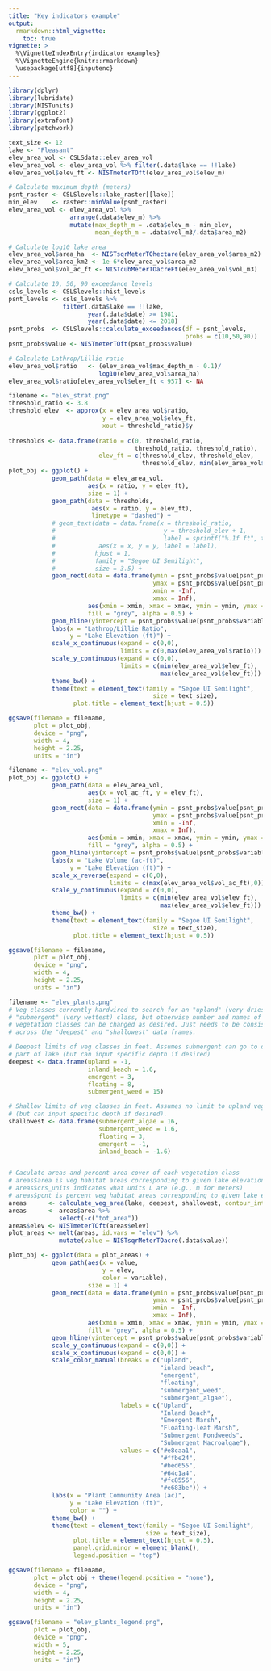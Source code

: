 ```yaml
---
title: "Key indicators example"
output: 
  rmarkdown::html_vignette:
    toc: true
vignette: >
  %\VignetteIndexEntry{indicator examples}
  %\VignetteEngine{knitr::rmarkdown}
  \usepackage[utf8]{inputenc}
---
```


```r
library(dplyr)
library(lubridate)
library(NISTunits)
library(ggplot2)
library(extrafont)
library(patchwork)

text_size <- 12
lake <- "Pleasant"
elev_area_vol <- CSLSdata::elev_area_vol
elev_area_vol <- elev_area_vol %>% filter(.data$lake == !!lake)
elev_area_vol$elev_ft <- NISTmeterTOft(elev_area_vol$elev_m)

# Calculate maximum depth (meters)
psnt_raster <- CSLSlevels::lake_raster[[lake]]
min_elev    <- raster::minValue(psnt_raster)
elev_area_vol <- elev_area_vol %>%
                 arrange(.data$elev_m) %>%
                 mutate(max_depth_m = .data$elev_m - min_elev,
                        mean_depth_m = .data$vol_m3/.data$area_m2)

# Calculate log10 lake area
elev_area_vol$area_ha  <- NISTsqrMeterTOhectare(elev_area_vol$area_m2)
elev_area_vol$area_km2 <- 1e-6*elev_area_vol$area_m2
elev_area_vol$vol_ac_ft <- NISTcubMeterTOacreFt(elev_area_vol$vol_m3)

# Calculate 10, 50, 90 exceedance levels
csls_levels <- CSLSlevels::hist_levels
psnt_levels <- csls_levels %>%
               filter(.data$lake == !!lake,
                      year(.data$date) >= 1981,
                      year(.data$date) <= 2018)
psnt_probs  <- CSLSlevels::calculate_exceedances(df = psnt_levels,
                                                 probs = c(10,50,90))
psnt_probs$value <- NISTmeterTOft(psnt_probs$value)

# Calculate Lathrop/Lillie ratio
elev_area_vol$ratio   <- (elev_area_vol$max_depth_m - 0.1)/
                         log10(elev_area_vol$area_ha)
elev_area_vol$ratio[elev_area_vol$elev_ft < 957] <- NA

```


```r
filename <- "elev_strat.png"
threshold_ratio <- 3.8
threshold_elev  <- approx(x = elev_area_vol$ratio, 
                          y = elev_area_vol$elev_ft, 
                          xout = threshold_ratio)$y
  
thresholds <- data.frame(ratio = c(0, threshold_ratio,
                                   threshold_ratio, threshold_ratio),
                         elev_ft = c(threshold_elev, threshold_elev,
                                     threshold_elev, min(elev_area_vol$elev_ft)))
plot_obj <- ggplot() +
            geom_path(data = elev_area_vol,
                      aes(x = ratio, y = elev_ft),
                      size = 1) +
            geom_path(data = thresholds,
                       aes(x = ratio, y = elev_ft),
                       linetype = "dashed") +
            # geom_text(data = data.frame(x = threshold_ratio,
            #                              y = threshold_elev + 1,
            #                              label = sprintf("%.1f ft", threshold_elev)),
            #            aes(x = x, y = y, label = label),
            #           hjust = 1,
            #           family = "Segoe UI Semilight",
            #           size = 3.5) +
            geom_rect(data = data.frame(ymin = psnt_probs$value[psnt_probs$variable == "90"],
                                        ymax = psnt_probs$value[psnt_probs$variable == "10"],
                                        xmin = -Inf,
                                        xmax = Inf),
                      aes(xmin = xmin, xmax = xmax, ymin = ymin, ymax = ymax),
                      fill = "grey", alpha = 0.5) +
            geom_hline(yintercept = psnt_probs$value[psnt_probs$variable == "50"]) +
            labs(x = "Lathrop/Lillie Ratio",
                 y = "Lake Elevation (ft)") +
            scale_x_continuous(expand = c(0,0),
                               limits = c(0,max(elev_area_vol$ratio))) +
            scale_y_continuous(expand = c(0,0),
                               limits = c(min(elev_area_vol$elev_ft), 
                                          max(elev_area_vol$elev_ft))) +
            theme_bw() +
            theme(text = element_text(family = "Segoe UI Semilight",
                                        size = text_size),
                  plot.title = element_text(hjust = 0.5))

ggsave(filename = filename,
       plot = plot_obj,
       device = "png",
       width = 4, 
       height = 2.25, 
       units = "in")

```

```r
filename <- "elev_vol.png"
plot_obj <- ggplot() +
            geom_path(data = elev_area_vol,
                      aes(x = vol_ac_ft, y = elev_ft),
                      size = 1) +
            geom_rect(data = data.frame(ymin = psnt_probs$value[psnt_probs$variable == "90"],
                                        ymax = psnt_probs$value[psnt_probs$variable == "10"],
                                        xmin = -Inf,
                                        xmax = Inf),
                      aes(xmin = xmin, xmax = xmax, ymin = ymin, ymax = ymax),
                      fill = "grey", alpha = 0.5) +
            geom_hline(yintercept = psnt_probs$value[psnt_probs$variable == "50"]) +
            labs(x = "Lake Volume (ac-ft)",
                 y = "Lake Elevation (ft)") +
            scale_x_reverse(expand = c(0,0),
                            limits = c(max(elev_area_vol$vol_ac_ft),0)) +
            scale_y_continuous(expand = c(0,0),
                               limits = c(min(elev_area_vol$elev_ft), 
                                          max(elev_area_vol$elev_ft))) +
            theme_bw() +
            theme(text = element_text(family = "Segoe UI Semilight",
                                        size = text_size),
                  plot.title = element_text(hjust = 0.5))

ggsave(filename = filename,
       plot = plot_obj,
       device = "png",
       width = 4, 
       height = 2.25, 
       units = "in")

```


```r
filename <- "elev_plants.png"
# Veg classes currently hardwired to search for an "upland" (very driest) and
# "submergent" (very wettest) class, but otherwise number and names of
# vegetation classes can be changed as desired. Just needs to be consisistent
# across the "deepest" and "shallowest" data frames.

# Deepest limits of veg classes in feet. Assumes submergent can go to deepest
# part of lake (but can input specific depth if desired)
deepest <- data.frame(upland = -1,
                      inland_beach = 1.6,
                      emergent = 3,
                      floating = 8,
                      submergent_weed = 15)

# Shallow limits of veg classes in feet. Assumes no limit to upland vegetation
# (but can input specific depth if desired).
shallowest <- data.frame(submergent_algae = 16,
                         submergent_weed = 1.6,
                         floating = 3,
                         emergent = -1,
                         inland_beach = -1.6)


# Caculate areas and percent area cover of each vegetation class
# areas$area is veg habitat areas corresponding to given lake elevations in units L^2
# areas$crs_units indicates what units L are (e.g., m for meters)
# areas$pcnt is percent veg habitat areas corresponding to given lake elevations
areas      <- calculate_veg_area(lake, deepest, shallowest, contour_interval = 0.05)
areas      <- areas$area %>%
              select(-c("tot_area"))
areas$elev <- NISTmeterTOft(areas$elev)
plot_areas <- melt(areas, id.vars = "elev") %>%
              mutate(value = NISTsqrMeterTOacre(.data$value))

plot_obj <- ggplot(data = plot_areas) +
            geom_path(aes(x = value, 
                          y = elev, 
                          color = variable),
                      size = 1) +
            geom_rect(data = data.frame(ymin = psnt_probs$value[psnt_probs$variable == "90"],
                                        ymax = psnt_probs$value[psnt_probs$variable == "10"],
                                        xmin = -Inf,
                                        xmax = Inf),
                      aes(xmin = xmin, xmax = xmax, ymin = ymin, ymax = ymax),
                      fill = "grey", alpha = 0.5) +
            geom_hline(yintercept = psnt_probs$value[psnt_probs$variable == "50"]) +
            scale_y_continuous(expand = c(0,0)) +
            scale_x_continuous(expand = c(0,0)) +
            scale_color_manual(breaks = c("upland", 
                                          "inland_beach", 
                                          "emergent", 
                                          "floating", 
                                          "submergent_weed", 
                                          "submergent_algae"),
                               labels = c("Upland", 
                                          "Inland Beach", 
                                          "Emergent Marsh", 
                                          "Floating-leaf Marsh", 
                                          "Submergent Pondweeds", 
                                          "Submergent Macroalgae"),
                               values = c("#e8caa1", 
                                          "#ffbe24",
                                          "#bed655",
                                          "#64c1a4",
                                          "#fc8556",
                                          "#e683be")) +
            labs(x = "Plant Community Area (ac)",
                 y = "Lake Elevation (ft)",
                 color = "") +
            theme_bw() +
            theme(text = element_text(family = "Segoe UI Semilight",
                                      size = text_size),
                  plot.title = element_text(hjust = 0.5),
                  panel.grid.minor = element_blank(),
                  legend.position = "top")

ggsave(filename = filename,
       plot = plot_obj + theme(legend.position = "none"),
       device = "png",
       width = 4, 
       height = 2.25, 
       units = "in")

ggsave(filename = "elev_plants_legend.png",
       plot = plot_obj,
       device = "png",
       width = 5, 
       height = 2.25, 
       units = "in")

```
